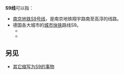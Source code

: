 {{线路名消歧义}}
'''S9线'''可以指：
* [[南京地铁S9号线|南京地铁S9号线]]，是南京地铁翔宇路南至高淳的线路。
*德国各大城市的[[城市快铁|城市快铁]]路线S9。
** {{link-en|柏林城市快鐵9號線|S9 (Berlin)}}
** {{link-en|萊茵-美茵城市快鐵9號線|S9 (Rhine-Main S-Bahn)}}
==另见==
* [[S9|其它缩写为S9的事物]]
{{disambiguation|cat=三字路线名消歧义}}